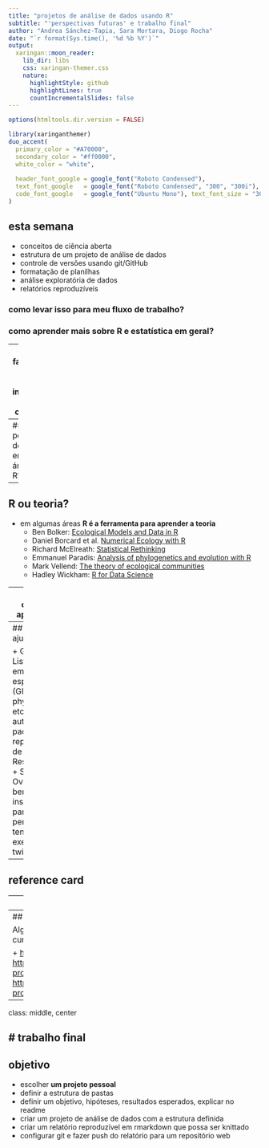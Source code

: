 ```yaml
---
title: "projetos de análise de dados usando R"
subtitle: "'perspectivas futuras' e trabalho final"
author: "Andrea Sánchez-Tapia, Sara Mortara, Diogo Rocha"
date: "`r format(Sys.time(), '%d %b %Y')`"
output:
  xaringan::moon_reader:
    lib_dir: libs
    css: xaringan-themer.css
    nature:
      highlightStyle: github
      highlightLines: true
      countIncrementalSlides: false
---
```



```r
options(htmltools.dir.version = FALSE)
```

```r
library(xaringanthemer)
duo_accent(
  primary_color = "#A70000",
  secondary_color = "#ff0000",
  white_color = "white",
  
  header_font_google = google_font("Roboto Condensed"),
  text_font_google   = google_font("Roboto Condensed", "300", "300i"),
  code_font_google   = google_font("Ubuntu Mono"), text_font_size = "30px"
)
```

## esta semana

+ conceitos de ciência aberta
+ estrutura de um projeto de análise de dados
+ controle de versões usando git/GitHub
+ formatação de planilhas
+ análise exploratória de dados
+ relatórios reproduzíveis 

### como levar isso para meu fluxo de trabalho?
### como aprender mais sobre R __e estatística__ em geral?

---
## fazendo as análises que me interessam - como começar?

+ não foque apenas nas ferramentas
+ hipótese(s) embasadas na teoria
+ estudando - R não resolve nada por si só

--
### É uma pergunta de teoria em minha área ou de R?

---
## R ou teoria? 

+ em algumas áreas __R é a ferramenta para aprender a teoria__
  + Ben Bolker: [Ecological Models and Data in R](http://emdbolker.wikidot.com/)
  + Daniel Borcard et al. [Numerical Ecology with R]()
  + Richard McElreath: [Statistical Rethinking]()
  + Emmanuel Paradis: [Analysis of phylogenetics and evolution with R]()
  + Mark Vellend: [The theory of ecological communities]()
  + Hadley Wickham: [R for Data Science]()

---
## onde continuar aprendendo

+ disciplinas de R
+ Coursera 
+ tutoriais online
+ meetups (reuniões) de grupos: RLadies
+ o help dos pacotes: vegan: a própria página do Jari Oksanen
---
## buscar ajuda

+ Google
+ Listas de emails específicas (GIS, phylogenetics, etc…)
+ Os autores do pacote ou os repositórios de github 
+ Research Gate
+ Stack Overflow: leia bem as instruções para postar perguntas e tente dar exemplos
+ twitter

---
## reference card

---
## cheat sheets 

---
## R Task views

Alguns pacotes organizados por temas, curados por um especialista
 
+ [https://cran.r-project.org/web/views/](https://cran.r-project.org/web/views/)
+ [https://cran.r-project.org/web/views/Multivariate.html](https://cran.r-project.org/web/views/Multivariate.html)
+ [https://cran.r-project.org/web/views/Phylogenetics.html](https://cran.r-project.org/web/views/Phylogenetics.html)
---
class: middle, center

# trabalho final 
---

## objetivo

+ escolher __um projeto pessoal__
+ definir a estrutura de pastas
+ definir um objetivo, hipóteses, resultados esperados, explicar no readme
+ criar um projeto de análise de dados com a estrutura definida
+ criar um relatório reproduzível em rmarkdown que possa ser knittado
+ configurar git e fazer push do relatório para um repositório web


